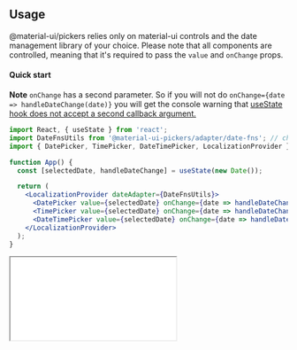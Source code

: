 
<PageMeta title="Usage" description="Simple usage example of @material-ui/pickers" />

## Usage

@material-ui/pickers relies only on material-ui controls and the date management library of your choice. Please note that all components are controlled, meaning that it's required to pass the `value` and `onChange` props.

<Ad />

#### Quick start

**Note** `onChange` has a second parameter. So if you will not do `onChange={date => handleDateChange(date)}` you will get the console warning that [useState hook does not accept a second callback argument.](https://github.com/facebook/react/issues/14174)

```jsx
import React, { useState } from 'react';
import DateFnsUtils from '@material-ui-pickers/adapter/date-fns'; // choose your lib
import { DatePicker, TimePicker, DateTimePicker, LocalizationProvider } from '@material-ui/pickers';

function App() {
  const [selectedDate, handleDateChange] = useState(new Date());

  return (
    <LocalizationProvider dateAdapter={DateFnsUtils}>
      <DatePicker value={selectedDate} onChange={date => handleDateChange(date)} />
      <TimePicker value={selectedDate} onChange={date => handleDateChange(date)} />
      <DateTimePicker value={selectedDate} onChange={date => handleDateChange(date)} />
    </LocalizationProvider>
  );
}
```

<NoSsr>
  <iframe
    title="codesandbox"
    src={`https://codesandbox.io/embed/${CODESANDBOX_EXAMPLE_ID}?hidenavigation=1&fontsize=14&view=preview`}
    style={{
      width: '100%',
      height: 650,
      border: 0,
      borderRadius: 4,
      overflow: 'hidden',
    }}
    sandbox="allow-modals allow-forms allow-popups allow-scripts allow-same-origin"
  />
</NoSsr>
